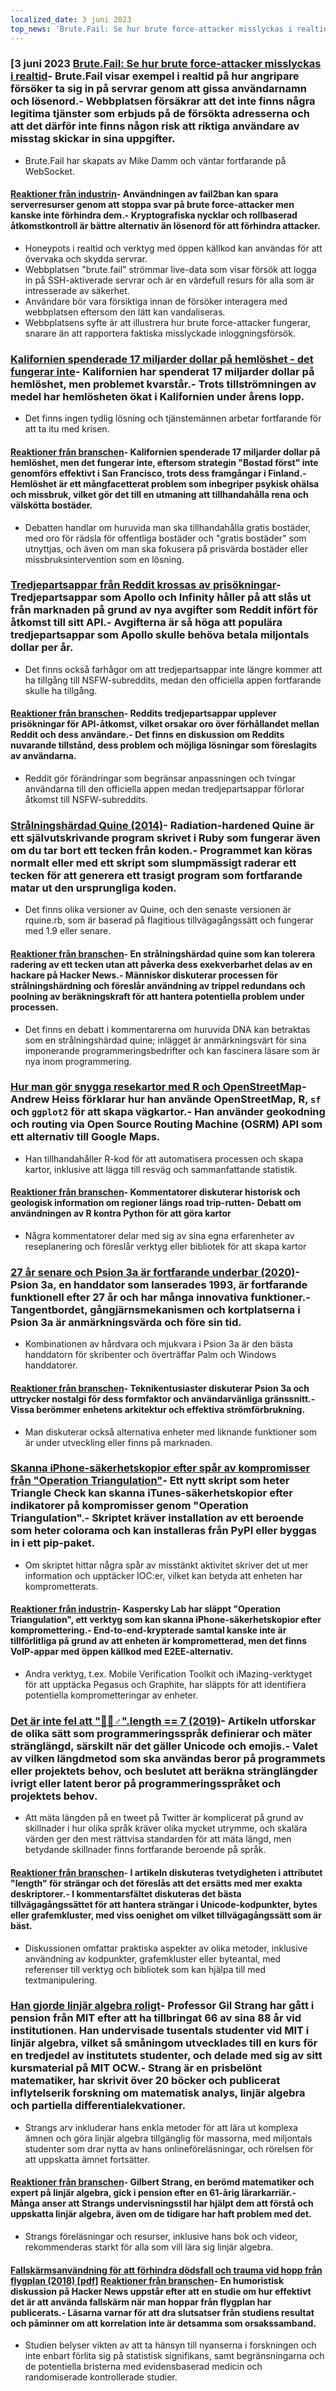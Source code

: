 ```yaml
---
localized_date: 3 juni 2023
top_news: 'Brute.Fail: Se hur brute force-attacker misslyckas i realtid'
---
```




<CallToAction />

<Steps>

### [3 juni 2023 [Brute.Fail: Se hur brute force-attacker misslyckas i realtid](https://brute.fail/)- Brute.Fail visar exempel i realtid på hur angripare försöker ta sig in på servrar genom att gissa användarnamn och lösenord.- Webbplatsen försäkrar att det inte finns några legitima tjänster som erbjuds på de försökta adresserna och att det därför inte finns någon risk att riktiga användare av misstag skickar in sina uppgifter.

- Brute.Fail har skapats av Mike Damm och väntar fortfarande på WebSocket.

#### [Reaktioner från industrin](http://news.ycombinator.com/item?id=36169954)- Användningen av fail2ban kan spara serverresurser genom att stoppa svar på brute force-attacker men kanske inte förhindra dem.- Kryptografiska nycklar och rollbaserad åtkomstkontroll är bättre alternativ än lösenord för att förhindra attacker.

- Honeypots i realtid och verktyg med öppen källkod kan användas för att övervaka och skydda servrar.
- Webbplatsen "brute.fail" strömmar live-data som visar försök att logga in på SSH-aktiverade servrar och är en värdefull resurs för alla som är intresserade av säkerhet.
- Användare bör vara försiktiga innan de försöker interagera med webbplatsen eftersom den lätt kan vandaliseras.
- Webbplatsens syfte är att illustrera hur brute force-attacker fungerar, snarare än att rapportera faktiska misslyckade inloggningsförsök.

### [Kalifornien spenderade 17 miljarder dollar på hemlöshet - det fungerar inte](https://www.wsj.com/articles/california-homeless-population-oakland-wood-street-encampment-78d42cc3)- Kalifornien har spenderat 17 miljarder dollar på hemlöshet, men problemet kvarstår.- Trots tillströmningen av medel har hemlösheten ökat i Kalifornien under årens lopp.

- Det finns ingen tydlig lösning och tjänstemännen arbetar fortfarande för att ta itu med krisen.

#### [Reaktioner från branschen](http://news.ycombinator.com/item?id=36162154)- Kalifornien spenderade 17 miljarder dollar på hemlöshet, men det fungerar inte, eftersom strategin "Bostad först" inte genomförs effektivt i San Francisco, trots dess framgångar i Finland.- Hemlöshet är ett mångfacetterat problem som inbegriper psykisk ohälsa och missbruk, vilket gör det till en utmaning att tillhandahålla rena och välskötta bostäder.

- Debatten handlar om huruvida man ska tillhandahålla gratis bostäder, med oro för rädsla för offentliga bostäder och "gratis bostäder" som utnyttjas, och även om man ska fokusera på prisvärda bostäder eller missbruksintervention som en lösning.

### [Tredjepartsappar från Reddit krossas av prisökningar](https://kotaku.com/reddit-third-party-3rd-apps-pricing-crush-ios-android-1850493992)- Tredjepartsappar som Apollo och Infinity håller på att slås ut från marknaden på grund av nya avgifter som Reddit infört för åtkomst till sitt API.- Avgifterna är så höga att populära tredjepartsappar som Apollo skulle behöva betala miljontals dollar per år.

- Det finns också farhågor om att tredjepartsappar inte längre kommer att ha tillgång till NSFW-subreddits, medan den officiella appen fortfarande skulle ha tillgång.

#### [Reaktioner från branschen](http://news.ycombinator.com/item?id=36162235)- Reddits tredjepartsappar upplever prisökningar för API-åtkomst, vilket orsakar oro över förhållandet mellan Reddit och dess användare.- Det finns en diskussion om Reddits nuvarande tillstånd, dess problem och möjliga lösningar som föreslagits av användarna.

- Reddit gör förändringar som begränsar anpassningen och tvingar användarna till den officiella appen medan tredjepartsappar förlorar åtkomst till NSFW-subreddits.

### [Strålningshärdad Quine (2014)](https://github.com/mame/radiation-hardened-quine)- Radiation-hardened Quine är ett självutskrivande program skrivet i Ruby som fungerar även om du tar bort ett tecken från koden.- Programmet kan köras normalt eller med ett skript som slumpmässigt raderar ett tecken för att generera ett trasigt program som fortfarande matar ut den ursprungliga koden.

- Det finns olika versioner av Quine, och den senaste versionen är rquine.rb, som är baserad på flagitious tillvägagångssätt och fungerar med 1.9 eller senare.

#### [Reaktioner från branschen](http://news.ycombinator.com/item?id=36162164)- En strålningshärdad quine som kan tolerera radering av ett tecken utan att påverka dess exekverbarhet delas av en hackare på Hacker News.- Människor diskuterar processen för strålningshärdning och föreslår användning av trippel redundans och poolning av beräkningskraft för att hantera potentiella problem under processen.

- Det finns en debatt i kommentarerna om huruvida DNA kan betraktas som en strålningshärdad quine; inlägget är anmärkningsvärt för sina imponerande programmeringsbedrifter och kan fascinera läsare som är nya inom programmering.

### [Hur man gör snygga resekartor med R och OpenStreetMap](https://www.andrewheiss.com/blog/2023/06/01/geocoding-routing-openstreetmap-r/)- Andrew Heiss förklarar hur han använde OpenStreetMap, R, `sf` och `ggplot2` för att skapa vägkartor.- Han använder geokodning och routing via Open Source Routing Machine (OSRM) API som ett alternativ till Google Maps.

- Han tillhandahåller R-kod för att automatisera processen och skapa kartor, inklusive att lägga till resväg och sammanfattande statistik.

#### [Reaktioner från branschen](http://news.ycombinator.com/item?id=36159864)- Kommentatorer diskuterar historisk och geologisk information om regioner längs road trip-rutten- Debatt om användningen av R kontra Python för att göra kartor

- Några kommentatorer delar med sig av sina egna erfarenheter av reseplanering och föreslår verktyg eller bibliotek för att skapa kartor

### [27 år senare och Psion 3a är fortfarande underbar (2020)](https://mcgst.com/2020/12/01/27-years-later-and-the-psion-3a-is-still-wonderful/)- Psion 3a, en handdator som lanserades 1993, är fortfarande funktionell efter 27 år och har många innovativa funktioner.- Tangentbordet, gångjärnsmekanismen och kortplatserna i Psion 3a är anmärkningsvärda och före sin tid.

- Kombinationen av hårdvara och mjukvara i Psion 3a är den bästa handdatorn för skribenter och överträffar Palm och Windows handdatorer.

#### [Reaktioner från branschen](http://news.ycombinator.com/item?id=36162265)- Teknikentusiaster diskuterar Psion 3a och uttrycker nostalgi för dess formfaktor och användarvänliga gränssnitt.- Vissa berömmer enhetens arkitektur och effektiva strömförbrukning.

- Man diskuterar också alternativa enheter med liknande funktioner som är under utveckling eller finns på marknaden.

### [Skanna iPhone-säkerhetskopior efter spår av kompromisser från "Operation Triangulation"](https://github.com/KasperskyLab/triangle_check)- Ett nytt skript som heter Triangle Check kan skanna iTunes-säkerhetskopior efter indikatorer på kompromisser genom "Operation Triangulation".- Skriptet kräver installation av ett beroende som heter colorama och kan installeras från PyPI eller byggas in i ett pip-paket.

- Om skriptet hittar några spår av misstänkt aktivitet skriver det ut mer information och upptäcker IOC:er, vilket kan betyda att enheten har komprometterats.

#### [Reaktioner från industrin](http://news.ycombinator.com/item?id=36164340)- Kaspersky Lab har släppt "Operation Triangulation", ett verktyg som kan skanna iPhone-säkerhetskopior efter kompromettering.- End-to-end-krypterade samtal kanske inte är tillförlitliga på grund av att enheten är komprometterad, men det finns VoIP-appar med öppen källkod med E2EE-alternativ.

- Andra verktyg, t.ex. Mobile Verification Toolkit och iMazing-verktyget för att upptäcka Pegasus och Graphite, har släppts för att identifiera potentiella komprometteringar av enheter.

### [Det är inte fel att "🤦🏼♂".length == 7 (2019)](https://hsivonen.fi/string-length/)- Artikeln utforskar de olika sätt som programmeringsspråk definierar och mäter stränglängd, särskilt när det gäller Unicode och emojis.- Valet av vilken längdmetod som ska användas beror på programmets eller projektets behov, och beslutet att beräkna stränglängder ivrigt eller latent beror på programmeringsspråket och projektets behov.

- Att mäta längden på en tweet på Twitter är komplicerat på grund av skillnader i hur olika språk kräver olika mycket utrymme, och skalära värden ger den mest rättvisa standarden för att mäta längd, men betydande skillnader finns fortfarande beroende på språk.

#### [Reaktioner från branschen](http://news.ycombinator.com/item?id=36159443)- I artikeln diskuteras tvetydigheten i attributet "length" för strängar och det föreslås att det ersätts med mer exakta deskriptorer.- I kommentarsfältet diskuteras det bästa tillvägagångssättet för att hantera strängar i Unicode-kodpunkter, bytes eller grafemkluster, med viss oenighet om vilket tillvägagångssätt som är bäst.

- Diskussionen omfattar praktiska aspekter av olika metoder, inklusive användning av kodpunkter, grafemkluster eller byteantal, med referenser till verktyg och bibliotek som kan hjälpa till med textmanipulering.

### [Han gjorde linjär algebra roligt](https://news.mit.edu/2023/gilbert-strang-made-linear-algebra-fun-0531)- Professor Gil Strang har gått i pension från MIT efter att ha tillbringat 66 av sina 88 år vid institutionen. Han undervisade tusentals studenter vid MIT i linjär algebra, vilket så småningom utvecklades till en kurs för en tredjedel av institutets studenter, och delade med sig av sitt kursmaterial på MIT OCW.- Strang är en prisbelönt matematiker, har skrivit över 20 böcker och publicerat inflytelserik forskning om matematisk analys, linjär algebra och partiella differentialekvationer.

- Strangs arv inkluderar hans enkla metoder för att lära ut komplexa ämnen och göra linjär algebra tillgänglig för massorna, med miljontals studenter som drar nytta av hans onlineföreläsningar, och rörelsen för att uppskatta ämnet fortsätter.

#### [Reaktioner från branschen](http://news.ycombinator.com/item?id=36168068)- Gilbert Strang, en berömd matematiker och expert på linjär algebra, gick i pension efter en 61-årig lärarkarriär.- Många anser att Strangs undervisningsstil har hjälpt dem att förstå och uppskatta linjär algebra, även om de tidigare har haft problem med det.

- Strangs föreläsningar och resurser, inklusive hans bok och videor, rekommenderas starkt för alla som vill lära sig linjär algebra.

#### [Fallskärmsanvändning för att förhindra dödsfall och trauma vid hopp från flygplan (2018) [pdf]](https://www.bmj.com/content/bmj/363/bmj.k5094.full.pdf) [Reaktioner från branschen](http://news.ycombinator.com/item?id=36161175)- En humoristisk diskussion på Hacker News uppstår efter att en studie om hur effektivt det är att använda fallskärm när man hoppar från flygplan har publicerats.- Läsarna varnar för att dra slutsatser från studiens resultat och påminner om att korrelation inte är detsamma som orsakssamband.

- Studien belyser vikten av att ta hänsyn till nyanserna i forskningen och inte enbart förlita sig på statistisk signifikans, samt begränsningarna och de potentiella bristerna med evidensbaserad medicin och randomiserade kontrollerade studier.

</Steps>
